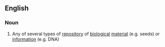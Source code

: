 ==English==

===Noun===
{{en-noun}}

#{{biology}} Any of several types of [[repository]] of [[biological]] [[material]] (e.g. seeds) or [[information]] (e.g. DNA)